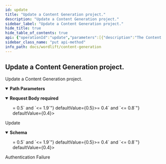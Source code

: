 ```yaml
---
id: update
title: "Update a Content Generation project."
description: "Update a Content Generation project."
sidebar_label: "Update a Content Generation project."
hide_title: true
hide_table_of_contents: true
api: {"operationId":"update","parameters":[{"description":"The Content Generation id.","in":"path","name":"id","required":true,"schema":{"type":"integer","format":"int64"}}],"requestBody":{"content":{"application/json":{"schema":{"type":"object","description":"The Content Generation request.","properties":{"max_tokens":{"type":"integer","format":"int32","default":64,"description":"The maximum number of tokens.","maximum":2000,"minimum":0},"model":{"type":"string","description":"The model name.","maxLength":250,"minLength":0},"name":{"type":"string","description":"The model name.","maxLength":250,"minLength":0},"penalty":{"type":"number","format":"double","default":0.5,"description":"The penalty score.","exclusiveMaximum":false,"exclusiveMinimum":false,"maximum":1.9,"minimum":0.5},"temperature":{"type":"number","format":"double","default":0.4,"description":"The temperature score.","exclusiveMaximum":false,"exclusiveMinimum":false,"maximum":0.8,"minimum":0.4}},"required":["model","name"]}}},"required":true},"responses":{"200":{"content":{"*/*":{"schema":{"type":"object","description":"A Content Generation project.","properties":{"created_at":{"type":"string","format":"date-time","description":"The create date-time.","readOnly":true},"id":{"type":"integer","format":"int64","description":"The unique id.","readOnly":true},"max_tokens":{"type":"integer","format":"int32","default":64,"description":"The maximum number of tokens.","maximum":2000,"minimum":0},"model":{"type":"string","description":"The model name.","maxLength":250,"minLength":0},"modified_at":{"type":"string","format":"date-time","description":"The last modified date-time.","readOnly":true},"name":{"type":"string","description":"The name.","maxLength":250,"minLength":0},"penalty":{"type":"number","format":"double","default":0.5,"description":"The penalty score.","exclusiveMaximum":false,"exclusiveMinimum":false,"maximum":1.9,"minimum":0.5},"temperature":{"type":"number","format":"double","default":0.4,"description":"The temperature score.","exclusiveMaximum":false,"exclusiveMinimum":false,"maximum":0.8,"minimum":0.4}},"required":["model","name"]}}},"description":"Update"},"401":{"description":"Authentication Failure"}},"security":[{"security_oauth2":[]}],"tags":["Content Generations"],"description":"Update a Content Generation project.","method":"put","path":"/content-generations/{id}","servers":[{"url":"https://api.wordlift.io/content-generation/"}],"securitySchemes":{"security_oauth2":{"flows":{"authorizationCode":{"authorizationUrl":"https://s.wordlift.io/oauth/authorize/","scopes":{"basic":"basic scope"},"tokenUrl":"https://s.wordlift.io/oauth/token/"}},"openIdConnectUrl":"https://s.wordlift.io/.well-known/openid-configuration/","type":"oauth2"}},"jsonRequestBodyExample":{"max_tokens":64,"model":"string","name":"string","penalty":0.5,"temperature":0.4},"info":{"contact":{"email":"hello@wordlift.io","name":"WordLift","url":"https://wordlift.io"},"description":"Generate completions based on customized linguistic models.","license":{"name":"(c) copyright 2022-present WordLift","url":"https://wordlift.io"},"termsOfService":"https://wordlift.io/terms-of-service/","title":"Content Generation","version":"1.0"},"postman":{"name":"Update a Content Generation project.","description":{"type":"text/plain"},"url":{"path":["content-generations",":id"],"host":["{{baseUrl}}"],"query":[],"variable":[{"disabled":false,"description":{"content":"(Required) The Content Generation id.","type":"text/plain"},"type":"any","value":"","key":"id"}]},"header":[{"key":"Content-Type","value":"application/json"},{"key":"Accept","value":"*/*"}],"method":"PUT","body":{"mode":"raw","raw":"\"\"","options":{"raw":{"language":"json"}}},"auth":{"type":"oauth2","oauth2":[]}}}
sidebar_class_name: "put api-method"
info_path: docs/wordlift/content-generation
---
```



## Update a Content Generation project.



Update a Content Generation project.

<details style={{"marginBottom":"1rem"}} data-collapsed={false} open={true}><summary style={{}}><strong>Path Parameters</strong></summary><div><ul><ParamsItem className={"paramsItem"} param={{"description":"The Content Generation id.","in":"path","name":"id","required":true,"schema":{"type":"integer","format":"int64"}}}></ParamsItem></ul></div></details><MimeTabs><TabItem label={"application/json"} value={"application/json-schema"}><details style={{}} data-collapsed={false} open={true}><summary style={{"textAlign":"left"}}><strong>Request Body</strong><strong style={{"fontSize":"var(--ifm-code-font-size)","color":"var(--openapi-required)"}}> required</strong></summary><div style={{"textAlign":"left","marginLeft":"1rem"}}></div><ul style={{"marginLeft":"1rem"}}><SchemaItem collapsible={false} name={"max_tokens"} required={false} schemaDescription={"The maximum number of tokens."} schemaName={"int32"} qualifierMessage={"**Possible values:** `<= 2000`"} defaultValue={64}></SchemaItem><SchemaItem collapsible={false} name={"model"} required={true} schemaDescription={"The model name."} schemaName={"string"} qualifierMessage={"**Possible values:** `<= 250 characters`"} defaultValue={undefined}></SchemaItem><SchemaItem collapsible={false} name={"name"} required={true} schemaDescription={"The model name."} schemaName={"string"} qualifierMessage={"**Possible values:** `<= 250 characters`"} defaultValue={undefined}></SchemaItem><SchemaItem collapsible={false} name={"penalty"} required={false} schemaDescription={"The penalty score."} schemaName={"double"} qualifierMessage={"**Possible values:** `>= 0.5` and `<= 1.9`"} defaultValue={0.5}></SchemaItem><SchemaItem collapsible={false} name={"temperature"} required={false} schemaDescription={"The temperature score."} schemaName={"double"} qualifierMessage={"**Possible values:** `>= 0.4` and `<= 0.8`"} defaultValue={0.4}></SchemaItem></ul></details></TabItem></MimeTabs><div><ApiTabs><TabItem label={"200"} value={"200"}><div>

Update

</div><div><MimeTabs schemaType={"response"}><TabItem label={"*/*"} value={"*/*"}><SchemaTabs><TabItem label={"Schema"} value={"Schema"}><details style={{}} data-collapsed={false} open={true}><summary style={{"textAlign":"left"}}><strong>Schema</strong></summary><div style={{"textAlign":"left","marginLeft":"1rem"}}></div><ul style={{"marginLeft":"1rem"}}><SchemaItem collapsible={false} name={"created_at"} required={false} schemaDescription={"The create date-time."} schemaName={"date-time"} qualifierMessage={undefined} defaultValue={undefined}></SchemaItem><SchemaItem collapsible={false} name={"id"} required={false} schemaDescription={"The unique id."} schemaName={"int64"} qualifierMessage={undefined} defaultValue={undefined}></SchemaItem><SchemaItem collapsible={false} name={"max_tokens"} required={false} schemaDescription={"The maximum number of tokens."} schemaName={"int32"} qualifierMessage={"**Possible values:** `<= 2000`"} defaultValue={64}></SchemaItem><SchemaItem collapsible={false} name={"model"} required={false} schemaDescription={"The model name."} schemaName={"string"} qualifierMessage={"**Possible values:** `<= 250 characters`"} defaultValue={undefined}></SchemaItem><SchemaItem collapsible={false} name={"modified_at"} required={false} schemaDescription={"The last modified date-time."} schemaName={"date-time"} qualifierMessage={undefined} defaultValue={undefined}></SchemaItem><SchemaItem collapsible={false} name={"name"} required={false} schemaDescription={"The name."} schemaName={"string"} qualifierMessage={"**Possible values:** `<= 250 characters`"} defaultValue={undefined}></SchemaItem><SchemaItem collapsible={false} name={"penalty"} required={false} schemaDescription={"The penalty score."} schemaName={"double"} qualifierMessage={"**Possible values:** `>= 0.5` and `<= 1.9`"} defaultValue={0.5}></SchemaItem><SchemaItem collapsible={false} name={"temperature"} required={false} schemaDescription={"The temperature score."} schemaName={"double"} qualifierMessage={"**Possible values:** `>= 0.4` and `<= 0.8`"} defaultValue={0.4}></SchemaItem></ul></details></TabItem><TabItem label={"Example (from schema)"} value={"Example (from schema)"}><ResponseSamples responseExample={"{\n  \"created_at\": \"2022-12-04\",\n  \"id\": 0,\n  \"max_tokens\": 64,\n  \"model\": \"string\",\n  \"modified_at\": \"2022-12-04\",\n  \"name\": \"string\",\n  \"penalty\": 0.5,\n  \"temperature\": 0.4\n}"} language={"json"}></ResponseSamples></TabItem></SchemaTabs></TabItem></MimeTabs></div></TabItem><TabItem label={"401"} value={"401"}><div>

Authentication Failure

</div><div></div></TabItem></ApiTabs></div>
      